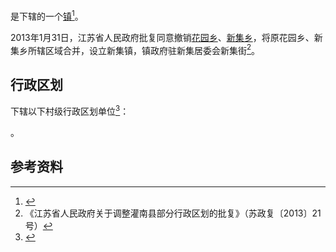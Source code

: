 {{中国乡级行政区|32/07/24/206/000}}

'''{{PAGENAMEBASE}}'''是{{PRC admin/fullname|32/07/24/206/000|3}}下辖的一个[[行政建制镇|镇]]<ref>{{PRC admin/ref sgc|{{PRC admin/parent|32/07/24/206/000}}}}</ref>。

2013年1月31日，江苏省人民政府批复同意撤销[[花园乡_(灌南县)|花园乡]]、[[新集乡_(灌南县)|新集乡]]，将原花园乡、新集乡所辖区域合并，设立新集镇，镇政府驻新集居委会新集街<ref>《江苏省人民政府关于调整灌南县部分行政区划的批复》（苏政复〔2013〕21号）</ref>。

== 行政区划 ==
{{PAGENAMEBASE}}下辖以下村级行政区划单位<ref>{{PRC admin/ref sgc|32/07/24/206/000}}</ref>：

{{PRC admin/children|32/07/24/206/000}}。

== 参考资料 ==
{{reflist}}

{{江苏行政区划小作品}}
{{PRC admin/navcat|32/07/24/206/000}}